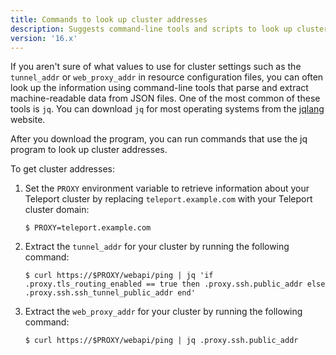 ```yaml
---
title: Commands to look up cluster addresses
description: Suggests command-line tools and scripts to look up cluster addresses.
version: '16.x'
---
```


If you aren't sure of what values to use for cluster settings such as the `tunnel_addr`
or `web_proxy_addr` in resource configuration files, you can often look up the information
using command-line tools that parse and extract machine-readable data from JSON files.
One of the most common of these tools is `jq`.
You can download `jq` for most operating systems from the
[jqlang](https://jqlang.github.io/jq/download/) website.

After you download the program, you can run commands that use the jq program to look up
cluster addresses.

To get cluster addresses:

1. Set the `PROXY` environment variable to retrieve information about your Teleport cluster
   by replacing `teleport.example.com` with your Teleport cluster domain:

   ```code
   $ PROXY=teleport.example.com
   ```

2. Extract the `tunnel_addr` for your cluster by running the following command:

   ```code
   $ curl https://$PROXY/webapi/ping | jq 'if .proxy.tls_routing_enabled == true then .proxy.ssh.public_addr else .proxy.ssh.ssh_tunnel_public_addr end'      
   ```

3. Extract the `web_proxy_addr` for your cluster by running the following command:

   ```code
   $ curl https://$PROXY/webapi/ping | jq .proxy.ssh.public_addr
   ```
